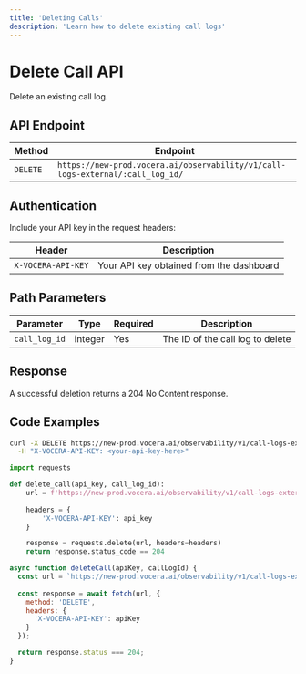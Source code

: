 ---
title: 'Deleting Calls'
description: 'Learn how to delete existing call logs'
---

# Delete Call API

Delete an existing call log.

## API Endpoint

| Method | Endpoint |
|--------|----------|
| `DELETE` | `https://new-prod.vocera.ai/observability/v1/call-logs-external/:call_log_id/` |

## Authentication

Include your API key in the request headers:

| Header | Description |
|--------|-------------|
| `X-VOCERA-API-KEY` | Your API key obtained from the dashboard |

## Path Parameters

| Parameter | Type | Required | Description |
|-----------|------|----------|-------------|
| `call_log_id` | integer | Yes | The ID of the call log to delete |

## Response

A successful deletion returns a 204 No Content response.

## Code Examples

<CodeGroup>

```bash Curl
curl -X DELETE https://new-prod.vocera.ai/observability/v1/call-logs-external/:call_log_id/ \
  -H "X-VOCERA-API-KEY: <your-api-key-here>"
```

```python Python
import requests

def delete_call(api_key, call_log_id):
    url = f'https://new-prod.vocera.ai/observability/v1/call-logs-external/{call_log_id}/'
    
    headers = {
        'X-VOCERA-API-KEY': api_key
    }

    response = requests.delete(url, headers=headers)
    return response.status_code == 204
```

```javascript JavaScript
async function deleteCall(apiKey, callLogId) {
  const url = `https://new-prod.vocera.ai/observability/v1/call-logs-external/${callLogId}/`;
  
  const response = await fetch(url, {
    method: 'DELETE',
    headers: {
      'X-VOCERA-API-KEY': apiKey
    }
  });

  return response.status === 204;
}
```

</CodeGroup>
